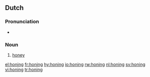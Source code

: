==Dutch==
===Pronunciation===
*{{audio|Nl-honing.ogg|audio}}

===Noun===
{{infl|nl|noun|g=m}}

# [[honey]]

[[el:honing]]
[[fr:honing]]
[[hy:honing]]
[[io:honing]]
[[rw:honing]]
[[nl:honing]]
[[sv:honing]]
[[vi:honing]]
[[tr:honing]]